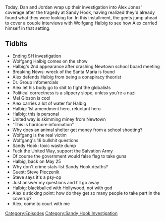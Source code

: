 {{DEFAULTSORT:
    #_EPISODE_0387:May 13, 2014
}}{{Episode
    | title           = May 13, 2014
    | caption         = [https://knowledgefight.libsyn.com/knowledge-fight-may-13-2014 Listen to this episode on Libsyn]
    | episodeNumber   = 387
    | length          = 01:31:16
    | airDate         = January 13, 2020
    | coverageDate    = May 13, 2014
    | episodeType     = [[:Category:Sandy Hook Investigation|Sandy Hook Investigation]]
    | appearance      = [[Wolfgang Halbig]], [[Dr Group]], [[Mel Gibson]], [[Steve Pieczenik]]
    | previousEpisode = [[386: January 8, 2020]]
    | nextEpisode     = [[388: January 12-13, 2020]]
}}

{{Stub}}

Today, Dan and Jordan wrap up their investigation into Alex Jones' coverage after the tragedy at Sandy Hook, having realized they'd already found what they were looking for. In this installment, the gents jump ahead to cover a couple interviews with Wolfgang Halbig to see how Alex carried himself in that setting.

==Tidbits==

*Ending SH investigation
*Wolfgang Halbig comes on the show
*Halbig's 2nd appearance after crashing Newtown school board meeting
*Breaking News: wreck of the Santa Maria is found
*Alex defends Halbig from being a conspiracy theorist
*Dr. Group infomercials
*Alex let his body go to shit to fight the globalists
*Political correctness is a slippery slope, unless you're a nazi
*Mel Gibson is cool
*Alex carries a lot of water for Halbig
*Halbig: 1st amendment hero, reluctant hero
*Halbig: this is personal
*United way is skimming miney from Newtown
*"This is hardcore information"
*Why does an animal shelter get money from a school shooting?
*Wolfgang is the real victim
*Wolfgang's 16 bullshit questions
*Sandy Hook: toxic waste dump
*Fuck the United Way, support the Salvation Army
*Of course the government would false flag to take guns
*Halbig, back on May 25
*Why don't crime stats list Sandy Hook deaths?
*Guest: Steve Pieczenik
*Steve says it's a psy-op
*Just answer my questions and I'll go away
*Halbig: blackballed with Hollywood, not with god
*Alex's sticking point: how do they get so many people to take part in the coverup?
*Alex, come to court with me

[[Category:Episodes]]
[[Category:Sandy Hook Investigation]]
